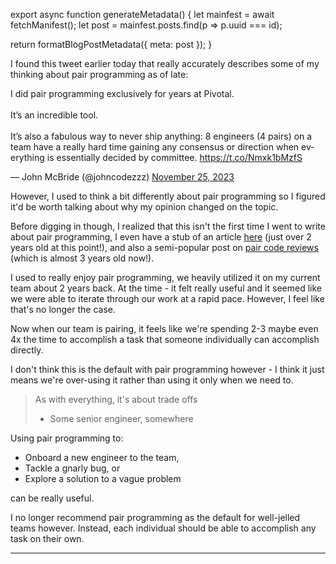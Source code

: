 

export async function generateMetadata() {
  let mainfest = await fetchManifest();
  let post = mainfest.posts.find(p => p.uuid === id);

  return formatBlogPostMetadata({ meta: post });
}

<BlogPage id={id}>

I found this tweet earlier today that really accurately describes some of my
thinking about pair programming as of late:

<Tweet id="1728502218775531686">
  <p lang="en" dir="ltr">
    I did pair programming exclusively for years at Pivotal.
    <br />
    <br />
    It’s an incredible tool.
    <br />
    <br />
    It’s also a fabulous way to never ship anything: 8 engineers (4 pairs) on a team have a really hard time gaining any consensus or direction when everything is essentially decided by committee.
    <a href="https://t.co/Nmxk1bMzfS">
      https://t.co/Nmxk1bMzfS
    </a>
</p>
&mdash; John McBride (@johncodezzz) <a href="https://twitter.com/johncodezzz/status/1728502218775531686?ref_src=twsrc%5Etfw">November 25, 2023</a>
</Tweet>

However, I used to think a bit differently about pair programming so I figured
it'd be worth talking about why my opinion changed on the topic.

Before digging in though, I realized that this isn't the first time I went to
write about pair programming, I even have a stub of an article
[here](/blog/2021/november/pair-programming-stub) (just over 2 years old at this
point!), and also a semi-popular post on
[pair code reviews](/blog/2020/december/pair-code-reviews) (which is almost 3 years
old now!).

I used to really enjoy pair programming, we heavily utilized it on my current
team about 2 years back. At the time - it felt really useful and it seemed like
we were able to iterate through our work at a rapid pace. However, I feel like
that's no longer the case.

Now when our team is pairing, it feels like we're spending 2-3 maybe even 4x the
time to accomplish a task that someone individually can accomplish directly.

I don't think this is the default with pair programming however - I think it
just means we're over-using it rather than using it only when we need to.

> As with everything, it's about trade offs
>
> - Some senior engineer, somewhere

Using pair programming to:

- Onboard a new engineer to the team,
- Tackle a gnarly bug, or
- Explore a solution to a vague problem

can be really useful.

I no longer recommend pair programming as the default for well-jelled teams
however. Instead, each individual should be able to accomplish any task on their
own.

---


</BlogPage>
